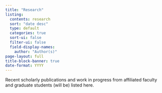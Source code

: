 ```yaml
---
title: "Research"
listing:
  contents: research
  sort: "date desc"
  type: default
  categories: true
  sort-ui: false
  filter-ui: false
  field-display-names:
    author: "Author(s)"
page-layout: full
title-block-banner: true
date-format: YYYY
---
```


Recent scholarly publications and work in progress from affiliated faculty and graduate students (will be) listed here.
